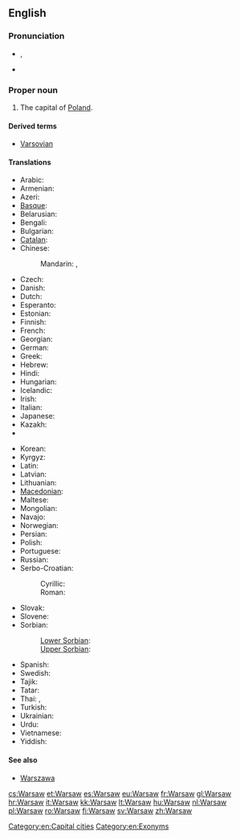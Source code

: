 ==English==
{{wikipedia}}

===Pronunciation===
* {{a|UK}} {{IPA|/ˈwɔːsɔː/}}, {{X-SAMPA|/"wO:sO:/}}
* {{a|US}} {{IPA|/ˈwɔrsɔ/|/ˈwɔrsɑ/}}

===Proper noun===
{{en-proper noun}}

# The capital of [[Poland]].

====Derived terms====
* [[Varsovian]]

====Translations====
{{trans-top|Capital city of Poland}}
* Arabic: {{t|ar|وارسو|m|tr=wārsū}}
* Armenian: {{t-|hy|Վարշավա|tr=Varšava}}
* Azeri: {{t|az|Varşava}}
* [[Basque]]: {{t|eu|Varsovia}}
* Belarusian: {{t-|be|Варшава|f|tr=Varšáva|xs=Belarusian}}
* Bengali: {{t|bn|ওয়ার্সা|tr=oyarsa|sc=Beng}}
* Bulgarian: {{t-|bg|Варшава|f|tr=Varšava}}
* [[Catalan]]: {{t|ca|Varsòvia|f}}
* Chinese:
*: Mandarin: {{t-|cmn|華沙|sc=Hani}},  {{t|cmn|华沙 |tr=Huáshā|sc=Hani}}
* Czech: {{t+|cs|Varšava|f}}
* Danish: {{t-|da|Warszawa}}
* Dutch: {{t+|nl|Warschau}}
* Esperanto: {{t-|eo|Varsovio|xs=Esperanto}}
* Estonian: {{t-|et|Varssavi}}
* Finnish: {{t+|fi|Varsova}}
* French: {{t+|fr|Varsovie|f}}
* Georgian: {{t|ka|ვარშავა|tr=varšava|sc=Geor|xs=Georgian}}
* German: {{t+|de|Warschau|n}}
* Greek: {{t+|el|Βαρσοβία|f|tr=Varsovía}}
* Hebrew: {{t-|he|וורשה|tr=Varsha}}
* Hindi: {{t|hi|वारसॉ||tr=vārso|xs=Hindi}}
* Hungarian: {{t+|hu|Varsó}}
* Icelandic: {{t|is|Varsjá|f}}
* Irish: {{t|ga|Vársá|xs=Irish}}
* Italian: {{t+|it|Varsavia|f}}
* Japanese: {{t+|ja|ワルシャワ|tr=Warushawa}}
* Kazakh: {{t|kk|Варшава|tr=Varşava|sc=Cyrl}}
* {{trreq|Khmer}}
{{trans-mid}}
* Korean: {{t+|ko|바르샤바|tr=Bareushaba|sc=Hang}}
* Kyrgyz: {{t|ky|Варшава|tr=Varşava|sc=Cyrl}}
* Latin: {{t+|la|Varsovia|f}}
* Latvian: {{t-|lv|Varšava|xs=Latvian}}
* Lithuanian: {{t+|lt|Varšuva|xs=Lithuanian}}
* [[Macedonian]]: {{t-|mk|Варшава|f|tr=Váršava}}
* Maltese: {{t|mt|Varsavja|f|xs=Maltese}}
* Mongolian: {{t|mn|Варшав|tr=Varšav|sc=Cyrl}}
* Navajo: {{tø|nv|Wóosoo}}
* Norwegian: {{t+|no|Warszawa}}
* Persian: {{t|fa|ورشو|tr=Varšou|sc=fa-Arab}}
* Polish: {{t+|pl|Warszawa|f}}
* Portuguese: {{t|pt|Varsóvia|f}}
* Russian: {{t+|ru|Варшава|f|tr=Varšáva}}
* Serbo-Croatian:
*: Cyrillic: {{t|sh|Варшава|f|sc=Cyrl|xs=Serbo-Croatian}}
*: Roman: {{t|sh|Varšava|f|xs=Serbo-Croatian}}
* Slovak: {{t-|sk|Varšava|f}}
* Slovene: {{t+|sl|Varšava|f}}
* Sorbian:
*: [[Lower Sorbian]]: {{t|dsb|Waršawa|f}}
*: [[Upper Sorbian]]: {{t|hsb|Waršawa|f}}
* Spanish: {{t+|es|Varsovia|f}}
* Swedish: {{t+|sv|Warszawa}}
* Tajik: {{t|tg|Варшава|tr=Varşava|sc=Cyrl}}
* Tatar: {{t|tt|Варшава|tr=Varşava|sc=Cyrl}}
* Thai: {{t|th|วอร์ซอ|tr=wor-sor}}, {{t|th|วอร์ซอว์|tr=wor-sor}}
* Turkish: {{t-|tr|Varşova}}
* Ukrainian: {{t-|uk|Варшава|f|tr=Varšáva|xs=Ukrainian}}
* Urdu: {{t|ur|وارسا|tr=vārsā|sc=ur-Arab}}
* Vietnamese: {{t-|vi|Warszawa|xs=Vietnamese}}
* Yiddish: {{t|yi|ווארשע|xs=Yiddish}}
{{trans-bottom}}

====See also====
* [[Warszawa]]

[[Category:en:Capital cities]]
[[Category:en:Exonyms]]

[[cs:Warsaw]]
[[et:Warsaw]]
[[es:Warsaw]]
[[eu:Warsaw]]
[[fr:Warsaw]]
[[gl:Warsaw]]
[[hr:Warsaw]]
[[it:Warsaw]]
[[kk:Warsaw]]
[[lt:Warsaw]]
[[hu:Warsaw]]
[[nl:Warsaw]]
[[pl:Warsaw]]
[[ro:Warsaw]]
[[fi:Warsaw]]
[[sv:Warsaw]]
[[zh:Warsaw]]